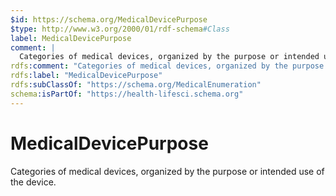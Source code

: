 ```yaml
---
$id: https://schema.org/MedicalDevicePurpose
$type: http://www.w3.org/2000/01/rdf-schema#Class
label: MedicalDevicePurpose
comment: |
  Categories of medical devices, organized by the purpose or intended use of the device.
rdfs:comment: "Categories of medical devices, organized by the purpose or intended use of the device."
rdfs:label: "MedicalDevicePurpose"
rdfs:subClassOf: "https://schema.org/MedicalEnumeration"
schema:isPartOf: "https://health-lifesci.schema.org"
---
```


# MedicalDevicePurpose

Categories of medical devices, organized by the purpose or intended use of the device.

